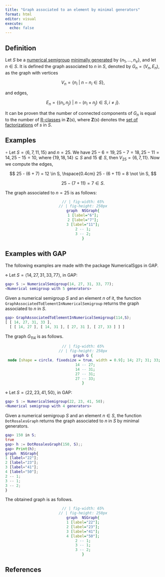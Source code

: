 ```yaml
---
title: "Graph associated to an element by minimal generators"
format: html
editor: visual
execute: 
  echo: false
---
```


<!-- Definición de Num. Sem. -->

## Definition

Let $S$ be a [numerical semigroup](../Basic-concepts/Numerical-semigroup.qmd) [minimally generated](../Basic-concepts/Minimal-set-of-generators.qmd) by $\{n_1, \ldots, n_e\}$, and let $n \in S$. It is defined the graph associated to $n$ in $S$, denoted by $G_n = (V_n, E_n)$, as the graph with vertices

$$
V_n = \{n_i ~ | ~ n - n_i \in S\},
$$

and edges,

$$
E_n = \{\{n_i, n_j\} ~ | ~ n - (n_i + n_j) \in S, i \ne j\}.
$$

It can be proven that the number of connected components of $G_n$ is equal to the number of [R-classes](Factorizations-R-related.qmd) in $\mathbf{Z}(s)$, where $\mathbf{Z}(s)$ denotes the [set of factorizations](Set-of-factorizations.qmd) of $s$ in $S$.

## Examples

$\circ$ Let $S = \langle 6, 7, 11, 15 \rangle$ and $n = 25$. We have $25 - 6 = 19, 25 - 7 = 18, 25 - 11 = 14, 25 - 15 = 10$, where $\{19, 18, 14\} \subseteq S$ and $15 \not \in S$, then $V_{25} = \{6, 7, 11\}$. Now we compute the edges,

$$
25 - (6 + 7) = 12 \in S, \hspace{0.4cm} 25 - (6 + 11) = 8 \not \in S,
$$

$$
25 - (7 + 11) = 7 \in S.
$$

The graph associated to $n = 25$ is as follows:

::: {style="text-align:center;"}
```dot
// | fig-width: 65%
// | fig-height: 250px
graph  NSGraph{
1 [label="6"];
2 [label="7"];
3 [label="11"];
2 -- 1;
3 -- 2;
}
```
:::


## Examples with GAP

The following examples are made with the package NumericalSgps in GAP.

$\diamond$ Let $S = \langle 14, 27, 31, 33, 77 \rangle$, in GAP:

``` gap
gap> S := NumericalSemigroup(14, 27, 31, 33, 77);
<Numerical semigroup with 5 generators>
```

Given a numerical semigroup $S$ and an element $n$ of it, the function `GraphAssociatedToElementInNumericalSemigroup` returns the graph associated to $n$ in $S$.

``` gap
gap> GraphAssociatedToElementInNumericalSemigroup(114,S);
[ [ 14, 27, 31, 33 ],
  [ [ 14, 27 ], [ 14, 31 ], [ 27, 31 ], [ 27, 33 ] ] ]
```

The graph $G_{114}$ is as follows.

::: {style="text-align:center;"}
```dot
// | fig-width: 65%
// | fig-height: 250px
graph G {
 node [shape = circle, fixedsize = true, width = 0.9]; 14; 27; 31; 33;
  14 -- 27;
  14 -- 31;
  27 -- 31;
  27 -- 33;
}
```
:::

$\diamond$ Let $S = \langle 22, 23, 41, 50 \rangle$, in GAP:

```gap
gap> S := NumericalSemigroup(22, 23, 41, 50);
<Numerical semigroup with 4 generators>
```


Given a numerical semigroup $S$ and an element $n \in S$, the function `DotRosalesGraph` returns the graph associated to $n$ in $S$ by minimal generators.

```gap
gap> 150 in S;
true
gap> h := DotRosalesGraph(150, S);;
gap> Print(h);
graph  NSGraph{
1 [label="22"];
2 [label="23"];
3 [label="41"];
4 [label="50"];
2 -- 1;
3 -- 1;
3 -- 2;
}
```

The obtained graph is as follows.

::: {style="text-align:center;"}
```dot
// | fig-width: 65%
// | fig-height: 250px
graph  NSGraph{
1 [label="22"];
2 [label="23"];
3 [label="41"];
4 [label="50"];
2 -- 1;
3 -- 1;
3 -- 2;
}

```
:::


## References




